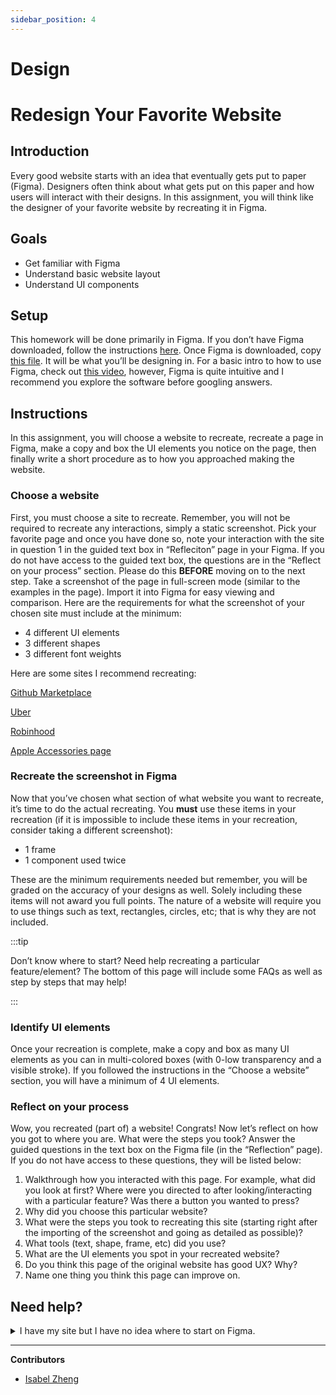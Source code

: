 ```yaml
---
sidebar_position: 4
---
```


# Design

# Redesign Your Favorite Website

## Introduction

Every good website starts with an idea that eventually gets put to paper (Figma). Designers often think about what gets put on this paper and how users will interact with their designs. In this assignment, you will think like the designer of your favorite website by recreating it in Figma.

## Goals

- Get familiar with Figma
- Understand basic website layout
- Understand UI components

## Setup

This homework will be done primarily in Figma. If you don’t have Figma downloaded, follow the instructions [here](https://www.figma.com/education/). Once Figma is downloaded, copy [this file](https://www.figma.com/file/opB9ujis5U8SC77ZhIOlSu/HW-7?node-id=0%3A1). It will be what you’ll be designing in. For a basic intro to how to use Figma, check out [this video](https://www.youtube.com/watch?v=jk1T0CdLxwU), however, Figma is quite intuitive and I recommend you explore the software before googling answers. 

## Instructions

In this assignment, you will choose a website to recreate, recreate a page in Figma, make a copy and box the UI elements you notice on the page, then finally write a short procedure as to how you approached making the website.

### Choose a website

First, you must choose a site to recreate. Remember, you will not be required to recreate any interactions, simply a static screenshot. Pick your favorite page and once you have done so, note your interaction with the site in question 1 in the guided text box in “Refleciton” page in your Figma. If you do not have access to the guided text box, the questions are in the “Reflect on your process” section. Please do this **BEFORE** moving on to the next step. Take a screenshot of the page in full-screen mode (similar to the examples in the page). Import it into Figma for easy viewing and comparison. Here are the requirements for what the screenshot of your chosen site must include at the minimum:

- 4 different UI elements
- 3 different shapes
- 3 different font weights

Here are some sites I recommend recreating:

[Github Marketplace](https://github.com/marketplace)

[Uber](https://www.uber.com/)

[Robinhood](https://robinhood.com/us/en/)

[Apple Accessories page](https://www.apple.com/shop/accessories/all)

### Recreate the screenshot in Figma

Now that you’ve chosen what section of what website you want to recreate, it’s time to do the actual recreating. You **must** use these items in your recreation (if it is impossible to include these items in your recreation, consider taking a different screenshot):

- 1 frame
- 1 component used twice

These are the minimum requirements needed but remember, you will be graded on the accuracy of your designs as well. Solely including these items will not award you full points. The nature of a website will require you to use things such as text, rectangles, circles, etc; that is why they are not included. 

:::tip

Don’t know where to start? Need help recreating a particular feature/element? The bottom of this page will include some FAQs as well as step by steps that may help!

:::

### Identify UI elements

Once your recreation is complete, make a copy and box as many UI elements as you can in multi-colored boxes (with 0-low transparency and a visible stroke). If you followed the instructions in the “Choose a website” section, you will have a minimum of 4 UI elements. 

### Reflect on your process

Wow, you recreated (part of) a website! Congrats! Now let’s reflect on how you got to where you are. What were the steps you took? Answer the guided questions in the text box on the Figma file (in the “Reflection” page). If you do not have access to these questions, they will be listed below:

1. Walkthrough how you interacted with this page. For example, what did you look at first? Where were you directed to after looking/interacting with a particular feature? Was there a button you wanted to press?
2. Why did you choose this particular website?
3. What were the steps you took to recreating this site (starting right after the importing of the screenshot and going as detailed as possible)?
4. What tools (text, shape, frame, etc) did you use?
5. What are the UI elements you spot in your recreated website?
6. Do you think this page of the original website has good UX? Why?
7. Name one thing you think this page can improve on.

## Need help?
<details>
    <summary>I have my site but I have no idea where to start on Figma.</summary>

    The general process of website design starts from simple to complex. Instead of perfecting a feature at a time, we suggest you create general low fidelity designs 
    first then work your way up to high fidelity. As you design, think about your interaction with the site. Here’s a general step by step that may help:
    
    1. Make a frame the same size as your screenshot. This creates a foundation for your site
    2. Make empty boxes for your UI elements and place them in your frame to mimic the screenshot. This lays the general layout of your site out.
    3. Note the repeated UI elements that are variants of each other. Create a component out of them.
    4. Start filling in the details of your UI elements and utilizing the component you created. 
        - Use the eyedropper tool on Figma to find the exact shade.
        - Use fonts as close as possible to the actual font of the website. Want to go the extra mile? Download the chrome extension WhatFont and use it on the site!
</details>  

---

**Contributors**
- [Isabel Zheng](https://www.linkedin.com/in/isabel-zheng-24003b1b2/)
